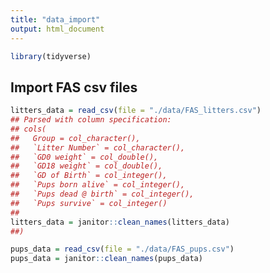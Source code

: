 ```yaml
---
title: "data_import"
output: html_document
---
```


```r
library(tidyverse)
```


## Import FAS csv files
```r
litters_data = read_csv(file = "./data/FAS_litters.csv")
## Parsed with column specification:
## cols(
##   Group = col_character(),
##   `Litter Number` = col_character(),
##   `GD0 weight` = col_double(),
##   `GD18 weight` = col_double(),
##   `GD of Birth` = col_integer(),
##   `Pups born alive` = col_integer(),
##   `Pups dead @ birth` = col_integer(),
##   `Pups survive` = col_integer()
## 
litters_data = janitor::clean_names(litters_data) 
##)
```

```r
pups_data = read_csv(file = "./data/FAS_pups.csv")
pups_data = janitor::clean_names(pups_data)
```

